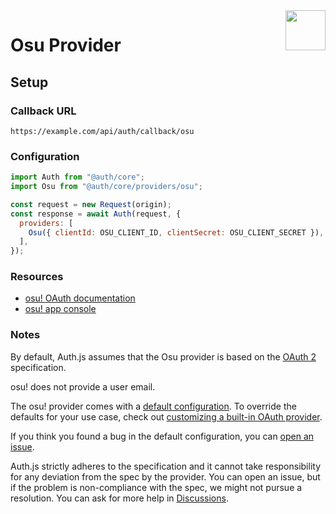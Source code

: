 
<img align="right" src="/img/providers/osu.svg" height="64" width="64" />

# Osu Provider

## Setup

### Callback URL

```
https://example.com/api/auth/callback/osu
```

### Configuration

```js
import Auth from "@auth/core";
import Osu from "@auth/core/providers/osu";

const request = new Request(origin);
const response = await Auth(request, {
  providers: [
    Osu({ clientId: OSU_CLIENT_ID, clientSecret: OSU_CLIENT_SECRET }),
  ],
});
```

### Resources

- [osu! OAuth documentation](https://osu.ppy.sh/docs/index.html#authentication)
- [osu! app console](https://osu.ppy.sh/home/account/edit#new-oauth-application)

### Notes

By default, Auth.js assumes that the Osu provider is
based on the [OAuth 2](https://www.rfc-editor.org/rfc/rfc6749.html) specification.

<Callout type="warning">

osu! does not provide a user email.

</Callout>

<Callout>

The osu! provider comes with a [default configuration](https://github.com/nextauthjs/next-auth/blob/main/packages/core/src/providers/osu.ts).
To override the defaults for your use case, check out [customizing a built-in OAuth provider](https://authjs.dev/guides/providers/custom-provider#override-default-options).

</Callout>

If you think you found a bug in the default configuration, you can [open an issue](https://authjs.dev/new/provider-issue).

Auth.js strictly adheres to the specification and it cannot take responsibility for any deviation from
the spec by the provider. You can open an issue, but if the problem is non-compliance with the spec,
we might not pursue a resolution. You can ask for more help in [Discussions](https://authjs.dev/new/github-discussions).
